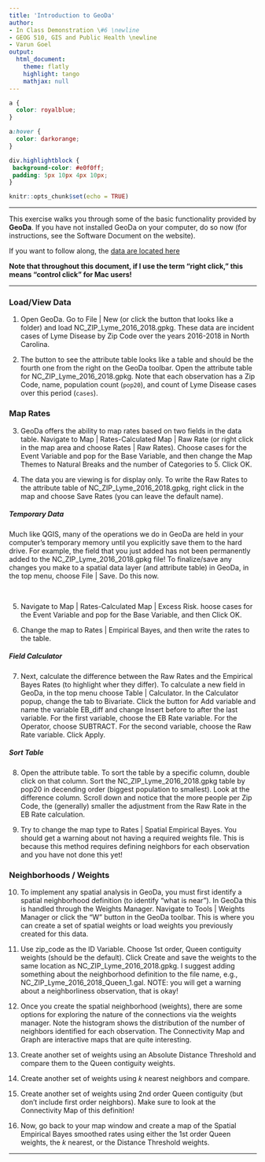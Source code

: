```yaml
---
title: 'Introduction to GeoDa'
author:
- In Class Demonstration \#6 \newline
- GEOG 510, GIS and Public Health \newline
- Varun Goel
output:
  html_document:
    theme: flatly
    highlight: tango
    mathjax: null
---
```


```css
a {
  color: royalblue;
}

a:hover {
  color: darkorange;
}

div.highlightblock { 
 background-color: #e0f0ff; 
 padding: 5px 10px 4px 10px;
}
```

```r
knitr::opts_chunk$set(echo = TRUE)
```

******

This exercise walks you through some of the basic functionality provided by **GeoDa**.  If you have not installed GeoDa on your computer, do so now (for instructions, see the Software Document on the website).

If you want to follow along, the [data are located here](https://drive.google.com/file/d/1M0mpRX9aRhWXInY4hnL-q_b8M6vFqa8g/view?usp=sharing)

**Note that throughout this document, if I use the term "right click," this means "control click" for Mac users!**  

******

### Load/View Data

@. Open GeoDa. Go to File | New (or click the button that looks like a folder) and load  NC_ZIP_Lyme_2016_2018.gpkg. These data are incident cases of Lyme Disease by Zip Code over the years 2016-2018 in North Carolina.

@. The button to see the attribute table looks like a table and should be the fourth one from the right on the GeoDa toolbar. Open the attribute table for NC_ZIP_Lyme_2016_2018.gpkg. Note that each observation has a Zip Code, name, population count (`pop20`), and count of Lyme Disease cases over this period (`cases`).

### Map Rates

@. GeoDa offers the ability to map rates based on two fields in the data table. Navigate to Map | Rates-Calculated Map | Raw Rate (or right click in the map area and choose Rates | Raw Rates). Choose cases for the Event Variable and pop for the Base Variable, and then change the Map Themes to Natural Breaks and the number of Categories to 5. Click OK.

@. The data you are viewing is for display only. To write the Raw Rates to the attribute table of NC_ZIP_Lyme_2016_2018.gpkg, right click in the map and choose Save Rates (you can leave the default name).

<div class = "highlightblock">

##### Temporary Data 

Much like QGIS, many of the operations we do in GeoDa are held in your computer's temporary memory until you explicitly save them to the hard drive. For example, the field that you just added has not been permanently added to the NC_ZIP_Lyme_2016_2018.gpkg file! To finalize/save any changes you make to a spatial data layer (and attribute table) in GeoDa, in the top menu, choose File | Save. Do this now.

</div>
<br>

@. Navigate to Map | Rates-Calculated Map | Excess Risk. hoose cases for the Event Variable and pop for the Base Variable, and then Click OK.  

@. Change the map to Rates | Empirical Bayes, and then write the rates to the table.

##### Field Calculator

@. Next, calculate the difference between the Raw Rates and the Empirical Bayes Rates (to highlight wher they differ). To calculate a new field in GeoDa, in the top menu choose Table | Calculator. In the Calculator popup, change the tab to Bivariate. Click the button for Add variable and name the variable EB_diff and change Insert before to after the last variable. For the first variable, choose the EB Rate variable. For the Operator, choose SUBTRACT. For the second variable, choose the Raw Rate variable. Click Apply.

##### Sort Table

@. Open the attribute table. To sort the table by a specific column, double click on that column. Sort the NC_ZIP_Lyme_2016_2018.gpkg table by pop20 in decending order (biggest population to smallest). Look at the difference column. Scroll down and notice that the more people per Zip Code, the (generally) smaller the adjustment from the Raw Rate in the EB Rate calculation.

@. Try to change the map type to Rates | Spatial Empirical Bayes. You should get a warning about not having a required weights file. This is because this method requires defining neighbors for each observation and you have not done this yet!

### Neighborhoods / Weights

@. To implement any spatial analysis in GeoDa, you must first identify a spatial neighborhood definition (to identify “what is near”). In GeoDa this is handled through the Weights Manager.  Navigate to Tools | Weights Manager or click the “W” button in the GeoDa toolbar.  This is where you can create a set of spatial weights or load weights you previously created for this data.

@. Use zip_code as the ID Variable. Choose 1st order, Queen contiguity weights (should be the default). Click Create and save the weights to the same location as NC_ZIP_Lyme_2016_2018.gpkg. I suggest adding something about the neighborhood definition to the file name, e.g., NC_ZIP_Lyme_2016_2018_Queen_1.gal. NOTE: you will get a warning about a neighborliness observation, that is okay!

@. Once you create the spatial neighborhood (weights), there are some options for exploring the nature of the connections via the weights manager. Note the histogram shows the distribution of the number of neighbors identified for each observation. The Connectivity Map and Graph are interactive maps that are quite interesting.

@. Create another set of weights using an Absolute Distance Threshold and compare them to the Queen contiguity weights.

@. Create another set of weights using *k* nearest neighbors and compare.

@. Create another set of weights using 2nd order Queen contiguity (but don't include first order neighbors). Make sure to look at the Connectivity Map of this definition!

@. Now, go back to your map window and create a map of the Spatial Empirical Bayes smoothed rates using either the 1st order Queen weights, the *k* nearest, or the Distance Threshold weights.

---